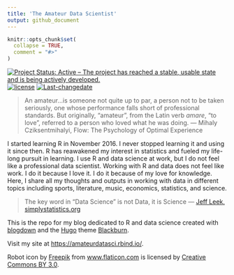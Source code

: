 ```yaml
---
title: 'The Amateur Data Scientist'
output: github_document
---
```


<!-- README.md is generated from README.Rmd. Please edit that file -->

```r
knitr::opts_chunk$set(
  collapse = TRUE,
  comment = "#>"
)
```

<!-- badges: start -->
[![Project Status: Active – The project has reached a stable, usable state and is being actively developed.](https://www.repostatus.org/badges/latest/active.svg)](https://www.repostatus.org/#active)
[![license](https://img.shields.io/github/license/mashape/apistatus.svg)](https://choosealicense.com/licenses/mit/)
[![Last-changedate](https://img.shields.io/badge/last%20change-`r gsub('-', '--', Sys.Date())`-yellowgreen.svg)](/commits/master)
<!-- badges: end -->

> An amateur...is someone not quite up to par, a person not to be taken seriously, one whose performance falls short of professional standards. But originally, "amateur", from the Latin verb *amare*, "to love", referred to a person who loved what he was doing. 
> --- Mihaly Cziksentmihalyi, Flow: The Psychology of Optimal Experience

I started learning R in November 2016. I never stopped learning it and using it since then. R has reawakened my interest in statistics and fueled my life-long pursuit in learning. I use R and data science at work, but I do not feel like a professional data scientist. Working with R and data does not feel like work. I do it because I love it. I do it because of my love for knowledge. Here, I share all my thoughts and outputs in working with data in different topics including sports, literature, music, economics, statistics, and science.

> The key word in "Data Science" is not Data, it is Science 
> --- [Jeff Leek, simplystatistics.org](https://simplystatistics.org/2013/12/12/the-key-word-in-data-science-is-not-data-it-is-science/)

This is the repo for my blog dedicated to R and data science created with [blogdown](https://bookdown.org/yihui/blogdown/) and the [Hugo](https://gohugo.io/) theme [Blackburn](https://themes.gohugo.io/blackburn/). 

Visit my site at [https://amateurdatasci.rbind.io/](https://amateurdatasci.rbind.io/).

Robot icon by [Freepik](http://www.freepik.com) from [www.flaticon.com](https://www.flaticon.com/) is licensed by [Creative Commons BY 3.0](http://creativecommons.org/licenses/by/3.0/).